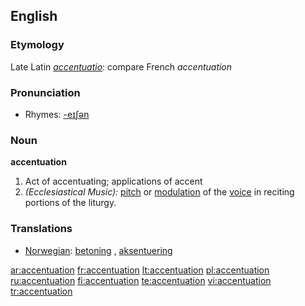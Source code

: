 ==English==

===Etymology===
Late Latin ''[[accentuatio]]'': compare French ''accentuation''

===Pronunciation===
*Rhymes: [[Rhymes:English:-eɪʃǝn|-eɪʃǝn]]

===Noun===
'''accentuation'''

#Act of accentuating; applications of accent
#''(Ecclesiastical Music):'' [[pitch]] or [[modulation]] of the [[voice]] in reciting portions of the liturgy.

===Translations===
*[[Norwegian]]: [[betoning]] {{c}}, [[aksentuering]] {{c}}

[[ar:accentuation]]
[[fr:accentuation]]
[[lt:accentuation]]
[[pl:accentuation]]
[[ru:accentuation]]
[[fi:accentuation]]
[[te:accentuation]]
[[vi:accentuation]]
[[tr:accentuation]]